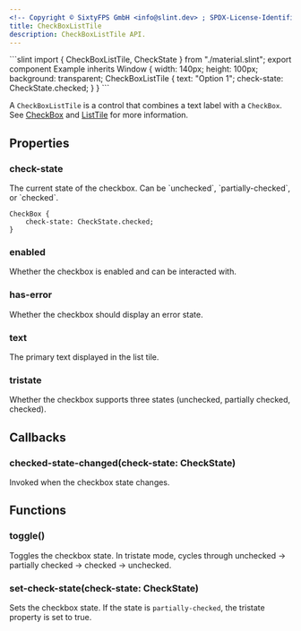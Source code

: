 ```yaml
---
<!-- Copyright © SixtyFPS GmbH <info@slint.dev> ; SPDX-License-Identifier: MIT -->
title: CheckBoxListTile
description: CheckBoxListTile API.
---
```



<CodeSnippetMD imagePath="/src/assets/generated/checkboxlisttile.png" scale="3" imageWidth="140" imageHeight="100" imageAlt="">
```slint
import { CheckBoxListTile, CheckState } from "./material.slint";
export component Example inherits Window {
    width: 140px;
    height: 100px;
    background: transparent;
    CheckBoxListTile {
        text: "Option 1";
        check-state: CheckState.checked;
    }
}
```
</CodeSnippetMD>

A `CheckBoxListTile` is a control that combines a text label with a `CheckBox`. See [CheckBox](#check_box) and [ListTile](#list_tile) for more information.

## Properties

### check-state
<SlintProperty propName="check-state" typeName="enum" enumName="CheckState" propertyVisibility="in-out">
The current state of the checkbox. Can be `unchecked`, `partially-checked`, or `checked`.

```slint "check-state: CheckState.checked;"
CheckBox {
    check-state: CheckState.checked;
}
```
</SlintProperty>


### enabled
<SlintProperty propName="enabled" typeName="bool" defaultValue="true">
Whether the checkbox is enabled and can be interacted with.
</SlintProperty>

### has-error
<SlintProperty propName="has-error" typeName="bool">
Whether the checkbox should display an error state.
</SlintProperty>

### text
<SlintProperty propName="text" typeName="string">
The primary text displayed in the list tile.
</SlintProperty>

### tristate
<SlintProperty propName="tristate" typeName="bool">
Whether the checkbox supports three states (unchecked, partially checked, checked).
</SlintProperty>

## Callbacks

### checked-state-changed(check-state: CheckState)
Invoked when the checkbox state changes.

## Functions

### toggle()
Toggles the checkbox state. In tristate mode, cycles through unchecked → partially checked → checked → unchecked.

### set-check-state(check-state: CheckState)
Sets the checkbox state. If the state is `partially-checked`, the tristate property is set to true.